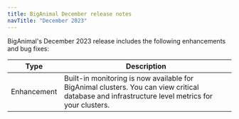 ```yaml
---
title: BigAnimal December release notes
navTitle: "December 2023"
---
```


BigAnimal's December 2023 release includes the following enhancements and bug fixes:

|    Type     |                                                                   Description                                                                   |
| ----------- | ----------------------------------------------------------------------------------------------------------------------------------------------- |
| Enhancement | Built-in monitoring is now available for BigAnimal clusters. You can view critical database and infrastructure level metrics for your clusters. |


